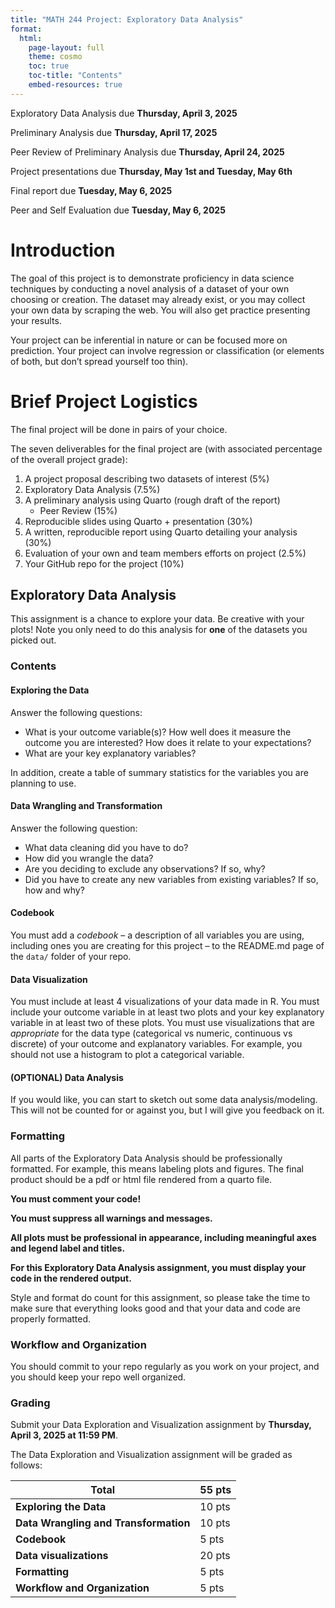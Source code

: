 ```yaml
---
title: "MATH 244 Project: Exploratory Data Analysis"
format: 
  html:
    page-layout: full
    theme: cosmo
    toc: true
    toc-title: "Contents"
    embed-resources: true
---
```


Exploratory Data Analysis due **Thursday, April 3, 2025**

Preliminary Analysis due **Thursday, April 17, 2025**

Peer Review of Preliminary Analysis due **Thursday, April 24, 2025**

Project presentations due **Thursday, May 1st and Tuesday, May 6th**

Final report due **Tuesday, May 6, 2025**

Peer and Self Evaluation due **Tuesday, May 6, 2025**

# Introduction

The goal of this project is to demonstrate proficiency in data science 
techniques by conducting a novel analysis of a dataset of your own choosing
or creation. The dataset may already exist, or you may collect your own data 
by scraping the web. You will also get practice presenting 
your results.

Your project can be inferential in nature or can be focused more on prediction.
Your project can involve regression or classification (or elements of both,
but don't spread yourself too thin).

# Brief Project Logistics

The final project will be done in pairs of your choice.

The seven deliverables for the final project are (with associated percentage of 
the overall project grade):

1. A project proposal describing two datasets of interest (5%)
2. Exploratory Data Analysis (7.5%)
3. A preliminary analysis using Quarto (rough draft of the report)
    - Peer Review (15%) 
4. Reproducible slides using Quarto + presentation (30%)
5. A written, reproducible report using Quarto detailing your analysis (30%) 
6. Evaluation of your own and team members efforts on project  (2.5%)
7. Your GitHub repo for the project (10%)

## Exploratory Data Analysis

This assignment is a chance to explore your data. Be creative with your plots!
Note you only need to do this analysis for **one** of the datasets you picked out. 

### Contents

#### Exploring the Data

Answer the following questions:

- What is your outcome variable(s)? How well does it measure the outcome
you are interested? How does it relate to your expectations? 
- What are your key explanatory variables? 

In addition, create a table of summary statistics for the variables you are 
planning to use.

#### Data Wrangling and Transformation

Answer the following question:

- What data cleaning did you have to do?
- How did you wrangle the data?
- Are you deciding to exclude any observations? If so, why?
- Did you have to create any new variables from existing variables? If so,
how and why?

#### Codebook

You must add a *codebook* -- a description of all variables you are using, 
including ones you are creating for this project -- to the 
README.md page of the `data/` folder of your repo. 

#### Data Visualization

You must include at least 4 visualizations of your data made in R. You must 
include your outcome variable in at least two plots and your 
key explanatory variable in at least two of these plots. You must use 
visualizations that are *appropriate* for the data type (categorical vs numeric,
continuous vs discrete) of your outcome and explanatory variables. For example,
you should not use a histogram to plot a categorical variable.

#### (OPTIONAL) Data Analysis

If you would like, you can start to sketch out some data analysis/modeling. This
will not be counted for or against you, but I will give you feedback on it.


### Formatting

All parts of the Exploratory Data Analysis should be professionally 
formatted. For example, this means labeling plots and figures. 
The final product should be a pdf or html file rendered from a 
quarto file.

**You must comment your code!**

**You must suppress all warnings and messages.**

**All plots must be professional in appearance, including meaningful axes and 
legend label and titles.**

**For this Exploratory Data Analysis assignment, you must display
your code in the rendered output.**

Style and format do count for this assignment, so please take the time to make
sure that everything looks good and that your data and code are properly formatted.

### Workflow and Organization

You should commit to your repo regularly as you work on your project, and you
should keep your repo well organized.

### Grading

Submit your Data Exploration and Visualization assignment by 
**Thursday, April 3, 2025 at 11:59 PM**. 

The Data Exploration and Visualization assignment will be graded as follows:

Total                                                   | 55 pts
--------------------------------------------------------|-------
**Exploring the Data**                                  | 10 pts
**Data Wrangling and Transformation**                   | 10 pts
**Codebook**                                            | 5 pts
**Data visualizations**                                 | 20 pts
**Formatting**                                          | 5 pts
**Workflow and Organization**                           | 5 pts
